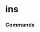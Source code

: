 # ins




### Commands
<ul className="grid grid-cols-1 md:grid-cols-2 lg:grid-cols-3 xl:grid-cols-4 gap-4 -ml-6">
<ReferenceCard
    title="Act"
    description="Get insider activity. [Source: Business Insider]"
    url="/sdk/reference/stocks/ins/act"
    command
/>
<ReferenceCard
    title="Blcp"
    description="Get latest CEO/CFO purchases > 25k"
    url="/sdk/reference/stocks/ins/blcp"
    command
/>
<ReferenceCard
    title="Blcs"
    description="Get latest CEO/CFO sales > 100k"
    url="/sdk/reference/stocks/ins/blcs"
    command
/>
<ReferenceCard
    title="Blip"
    description="Get latest insider purchases > 25k"
    url="/sdk/reference/stocks/ins/blip"
    command
/>
<ReferenceCard
    title="Blis"
    description="Get latest insider sales > 100k"
    url="/sdk/reference/stocks/ins/blis"
    command
/>
<ReferenceCard
    title="Blop"
    description="Get latest officer purchases > 25k"
    url="/sdk/reference/stocks/ins/blop"
    command
/>
<ReferenceCard
    title="Blos"
    description="Get latest officer sales > 100k"
    url="/sdk/reference/stocks/ins/blos"
    command
/>
<ReferenceCard
    title="Filter"
    description="GEt insider trades based on preset filter"
    url="/sdk/reference/stocks/ins/filter"
    command
/>
<ReferenceCard
    title="Lcb"
    description="Get latest cluster buys"
    url="/sdk/reference/stocks/ins/lcb"
    command
/>
<ReferenceCard
    title="Lins"
    description="Get last insider activity for a given stock ticker. [Source: Finviz]"
    url="/sdk/reference/stocks/ins/lins"
    command
/>
<ReferenceCard
    title="Lip"
    description="Get latest insider purchases"
    url="/sdk/reference/stocks/ins/lip"
    command
/>
<ReferenceCard
    title="Lis"
    description="Get latest insider sales"
    url="/sdk/reference/stocks/ins/lis"
    command
/>
<ReferenceCard
    title="Lit"
    description="Get latest insider trades"
    url="/sdk/reference/stocks/ins/lit"
    command
/>
<ReferenceCard
    title="Lpsb"
    description="Get latest penny stock buys"
    url="/sdk/reference/stocks/ins/lpsb"
    command
/>
<ReferenceCard
    title="Print Insider Data"
    description="Print insider data"
    url="/sdk/reference/stocks/ins/print_insider_data"
    command
/>
<ReferenceCard
    title="Stats"
    description="Get OpenInsider stats for ticker"
    url="/sdk/reference/stocks/ins/stats"
    command
/>
</ul>
